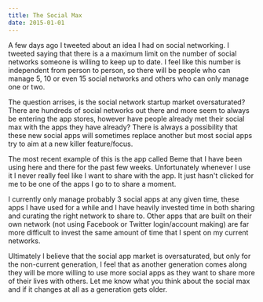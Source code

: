 ```yaml
---
title: The Social Max
date: 2015-01-01
---
```




A few days ago I tweeted about an idea I had on social networking. I tweeted saying that there is a a maximum limit on the number of social networks someone is willing to keep up to date. I feel like this number is independent from person to person, so there will be people who can manage 5, 10 or even 15 social networks and others who can only manage one or two.

The question arrises, is the social network startup market oversaturated? There are hundreds of social networks out there and more seem to always be entering the app stores, however have people already met their social max with the apps they have already? There is always a possibility that these new social apps will sometimes replace another but most social apps try to aim at a new killer feature/focus.

The most recent example of this is the app called Beme that I have been using here and there for the past few weeks. Unfortunately whenever I use it I never really feel like I want to share with the app. It just hasn't clicked for me to be one of the apps I go to to share a moment.

I currently only manage probably 3 social apps at any given time, these apps I have used for a while and I have heavily invested time in both sharing and curating the right network to share to. Other apps that are built on their own network (not using Facebook or Twitter login/account making) are far more difficult to invest the same amount of time that I spent on my current networks.

Ultimately I believe that the social app market is oversaturated, but only for the non-current generation, I feel that as another generation comes along they will be more willing to use more social apps as they want to share more of their lives with others. Let me know what you think about the social max and if it changes at all as a generation gets older.
